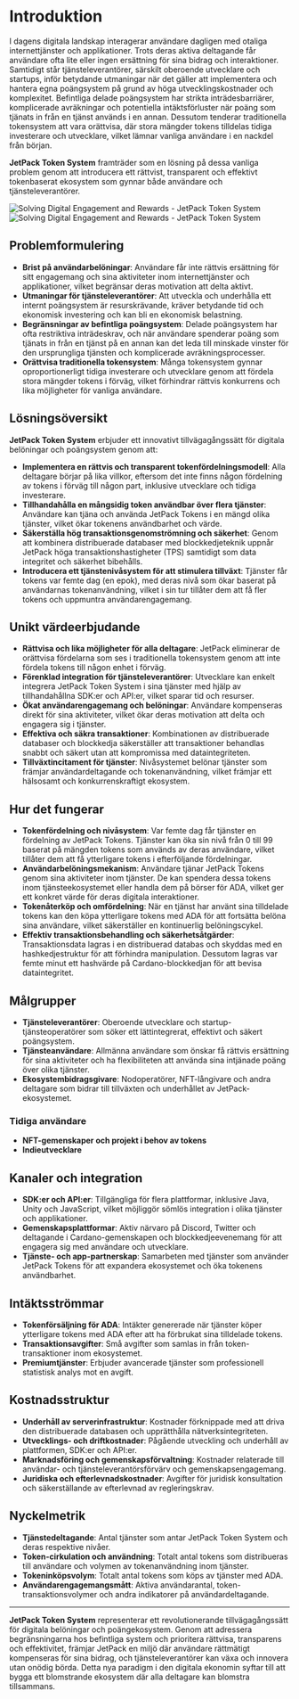 
# Introduktion

I dagens digitala landskap interagerar användare dagligen med otaliga internettjänster och applikationer. Trots deras aktiva deltagande får användare ofta lite eller ingen ersättning för sina bidrag och interaktioner. Samtidigt står tjänsteleverantörer, särskilt oberoende utvecklare och startups, inför betydande utmaningar när det gäller att implementera och hantera egna poängsystem på grund av höga utvecklingskostnader och komplexitet. Befintliga delade poängsystem har strikta inträdesbarriärer, komplicerade avräkningar och potentiella intäktsförluster när poäng som tjänats in från en tjänst används i en annan. Dessutom tenderar traditionella tokensystem att vara orättvisa, där stora mängder tokens tilldelas tidiga investerare och utvecklare, vilket lämnar vanliga användare i en nackdel från början.

**JetPack Token System** framträder som en lösning på dessa vanliga problem genom att introducera ett rättvist, transparent och effektivt tokenbaserat ekosystem som gynnar både användare och tjänsteleverantörer.

<Image src="/images/en/intro.svg" alt="Solving Digital Engagement and Rewards - JetPack Token System" width={700} height={534} className="dark:hidden"/>
<Image src="/images/en/intro-dark.svg" alt="Solving Digital Engagement and Rewards - JetPack Token System" width={700} height={534} className="hidden dark:block"/>

## Problemformulering

- **Brist på användarbelöningar**: Användare får inte rättvis ersättning för sitt engagemang och sina aktiviteter inom internettjänster och applikationer, vilket begränsar deras motivation att delta aktivt.
- **Utmaningar för tjänsteleverantörer**: Att utveckla och underhålla ett internt poängsystem är resurskrävande, kräver betydande tid och ekonomisk investering och kan bli en ekonomisk belastning.
- **Begränsningar av befintliga poängsystem**: Delade poängsystem har ofta restriktiva inträdeskrav, och när användare spenderar poäng som tjänats in från en tjänst på en annan kan det leda till minskade vinster för den ursprungliga tjänsten och komplicerade avräkningsprocesser.
- **Orättvisa traditionella tokensystem**: Många tokensystem gynnar oproportionerligt tidiga investerare och utvecklare genom att fördela stora mängder tokens i förväg, vilket förhindrar rättvis konkurrens och lika möjligheter för vanliga användare.

## Lösningsöversikt

**JetPack Token System** erbjuder ett innovativt tillvägagångssätt för digitala belöningar och poängsystem genom att:

- **Implementera en rättvis och transparent tokenfördelningsmodell**: Alla deltagare börjar på lika villkor, eftersom det inte finns någon fördelning av tokens i förväg till någon part, inklusive utvecklare och tidiga investerare.
- **Tillhandahålla en mångsidig token användbar över flera tjänster**: Användare kan tjäna och använda JetPack Tokens i en mängd olika tjänster, vilket ökar tokenens användbarhet och värde.
- **Säkerställa hög transaktionsgenomströmning och säkerhet**: Genom att kombinera distribuerade databaser med blockkedjeteknik uppnår JetPack höga transaktionshastigheter (TPS) samtidigt som data integritet och säkerhet bibehålls.
- **Introducera ett tjänstenivåsystem för att stimulera tillväxt**: Tjänster får tokens var femte dag (en epok), med deras nivå som ökar baserat på användarnas tokenanvändning, vilket i sin tur tillåter dem att få fler tokens och uppmuntra användarengagemang.

## Unikt värdeerbjudande

- **Rättvisa och lika möjligheter för alla deltagare**: JetPack eliminerar de orättvisa fördelarna som ses i traditionella tokensystem genom att inte fördela tokens till någon enhet i förväg.
- **Förenklad integration för tjänsteleverantörer**: Utvecklare kan enkelt integrera JetPack Token System i sina tjänster med hjälp av tillhandahållna SDK:er och API:er, vilket sparar tid och resurser.
- **Ökat användarengagemang och belöningar**: Användare kompenseras direkt för sina aktiviteter, vilket ökar deras motivation att delta och engagera sig i tjänster.
- **Effektiva och säkra transaktioner**: Kombinationen av distribuerade databaser och blockkedja säkerställer att transaktioner behandlas snabbt och säkert utan att kompromissa med dataintegriteten.
- **Tillväxtincitament för tjänster**: Nivåsystemet belönar tjänster som främjar användardeltagande och tokenanvändning, vilket främjar ett hälsosamt och konkurrenskraftigt ekosystem.

## Hur det fungerar

- **Tokenfördelning och nivåsystem**: Var femte dag får tjänster en fördelning av JetPack Tokens. Tjänster kan öka sin nivå från 0 till 99 baserat på mängden tokens som används av deras användare, vilket tillåter dem att få ytterligare tokens i efterföljande fördelningar.
- **Användarbelöningsmekanism**: Användare tjänar JetPack Tokens genom sina aktiviteter inom tjänster. De kan spendera dessa tokens inom tjänsteekosystemet eller handla dem på börser för ADA, vilket ger ett konkret värde för deras digitala interaktioner.
- **Tokenåterköp och omfördelning**: När en tjänst har använt sina tilldelade tokens kan den köpa ytterligare tokens med ADA för att fortsätta belöna sina användare, vilket säkerställer en kontinuerlig belöningscykel.
- **Effektiv transaktionsbehandling och säkerhetsåtgärder**: Transaktionsdata lagras i en distribuerad databas och skyddas med en hashkedjestruktur för att förhindra manipulation. Dessutom lagras var femte minut ett hashvärde på Cardano-blockkedjan för att bevisa dataintegritet.

## Målgrupper

- **Tjänsteleverantörer**: Oberoende utvecklare och startup-tjänsteoperatörer som söker ett lättintegrerat, effektivt och säkert poängsystem.
- **Tjänsteanvändare**: Allmänna användare som önskar få rättvis ersättning för sina aktiviteter och ha flexibiliteten att använda sina intjänade poäng över olika tjänster.
- **Ekosystembidragsgivare**: Nodoperatörer, NFT-långivare och andra deltagare som bidrar till tillväxten och underhållet av JetPack-ekosystemet.

### Tidiga användare

- **NFT-gemenskaper och projekt i behov av tokens**
- **Indieutvecklare**

## Kanaler och integration

- **SDK:er och API:er**: Tillgängliga för flera plattformar, inklusive Java, Unity och JavaScript, vilket möjliggör sömlös integration i olika tjänster och applikationer.
- **Gemenskapsplattformar**: Aktiv närvaro på Discord, Twitter och deltagande i Cardano-gemenskapen och blockkedjeevenemang för att engagera sig med användare och utvecklare.
- **Tjänste- och app-partnerskap**: Samarbeten med tjänster som använder JetPack Tokens för att expandera ekosystemet och öka tokenens användbarhet.

## Intäktsströmmar

- **Tokenförsäljning för ADA**: Intäkter genererade när tjänster köper ytterligare tokens med ADA efter att ha förbrukat sina tilldelade tokens.
- **Transaktionsavgifter**: Små avgifter som samlas in från token-transaktioner inom ekosystemet.
- **Premiumtjänster**: Erbjuder avancerade tjänster som professionell statistisk analys mot en avgift.

## Kostnadsstruktur

- **Underhåll av serverinfrastruktur**: Kostnader förknippade med att driva den distribuerade databasen och upprätthålla nätverksintegriteten.
- **Utvecklings- och driftkostnader**: Pågående utveckling och underhåll av plattformen, SDK:er och API:er.
- **Marknadsföring och gemenskapsförvaltning**: Kostnader relaterade till användar- och tjänsteleverantörsförvärv och gemenskapsengagemang.
- **Juridiska och efterlevnadskostnader**: Avgifter för juridisk konsultation och säkerställande av efterlevnad av regleringskrav.

## Nyckelmetrik

- **Tjänstedeltagande**: Antal tjänster som antar JetPack Token System och deras respektive nivåer.
- **Token-cirkulation och användning**: Totalt antal tokens som distribueras till användare och volymen av tokenanvändning inom tjänster.
- **Tokeninköpsvolym**: Totalt antal tokens som köps av tjänster med ADA.
- **Användarengagemangsmått**: Aktiva användarantal, token-transaktionsvolymer och andra indikatorer på användardeltagande.

---

**JetPack Token System** representerar ett revolutionerande tillvägagångssätt för digitala belöningar och poängekosystem. Genom att adressera begränsningarna hos befintliga system och prioritera rättvisa, transparens och effektivitet, främjar JetPack en miljö där användare rättmätigt kompenseras för sina bidrag, och tjänsteleverantörer kan växa och innovera utan onödig börda. Detta nya paradigm i den digitala ekonomin syftar till att bygga ett blomstrande ekosystem där alla deltagare kan blomstra tillsammans.
